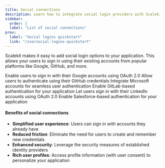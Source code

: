 ```yaml
---
title: Social connections
description: Learn how to integrate social login providers with Scalekit to enable secure social authentication for your users.
sidebar:
  order: 1
  label: "List of social connections"
prev:
  label: "Social logins quickstart"
  link: "/sso/social-logins-quickstart"
---
```



Scalekit makes it easy to add social login options to your application. This allows your users to sign in using their existing accounts from popular platforms like Google, GitHub, and more.

<CardGrid>
  <LinkCard title="Google" href="/guides/integrations/social-connections/google">
    Enable users to sign in with their Google accounts using OAuth 2.0
  </LinkCard>
  <LinkCard title="GitHub" href="/guides/integrations/social-connections/github">
    Allow users to authenticate using their GitHub credentials
  </LinkCard>
  <LinkCard title="Microsoft" href="/guides/integrations/social-connections/microsoft">
    Integrate Microsoft accounts for seamless user authentication
  </LinkCard>
  <LinkCard title="GitLab" href="/guides/integrations/social-connections/gitlab">
    Enable GitLab-based authentication for your application
  </LinkCard>
  <LinkCard title="LinkedIn" href="/guides/integrations/social-connections/linkedin">
    Let users sign in with their LinkedIn accounts using OAuth 2.0
  </LinkCard>
  <LinkCard title="Salesforce" href="/guides/integrations/social-connections/salesforce">
    Enable Salesforce-based authentication for your application
  </LinkCard>
</CardGrid>

#### Benefits of social connections

- **Simplified user experience**: Users can sign in with accounts they already have
- **Reduced friction**: Eliminate the need for users to create and remember new credentials
- **Enhanced security**: Leverage the security measures of established identity providers
- **Rich user profiles**: Access profile information (with user consent) to personalize your application
